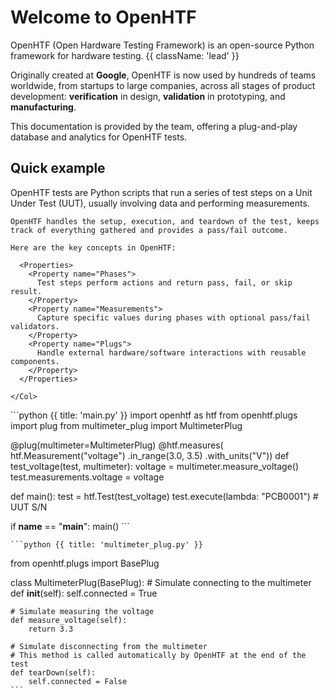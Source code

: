 
<HeroPattern />

# Welcome to OpenHTF

OpenHTF (Open Hardware Testing Framework) is an open-source Python framework for hardware testing. {{ className: 'lead' }}

Originally created at **Google**, OpenHTF is now used by hundreds of teams worldwide, from startups to large companies, across all stages of product development: **verification** in design, **validation** in prototyping, and **manufacturing**.

<LogoCloud />

This documentation is provided by the <TofuPilotLink utmMedium="landing" /> team, offering a plug-and-play database and analytics for OpenHTF tests.

## Quick example

<Row>
  <Col>
    OpenHTF tests are Python scripts that run a series of test steps on a Unit Under Test (UUT), usually involving data and performing measurements.

    OpenHTF handles the setup, execution, and teardown of the test, keeps track of everything gathered and provides a pass/fail outcome.

    Here are the key concepts in OpenHTF:

      <Properties>
        <Property name="Phases">
          Test steps perform actions and return pass, fail, or skip result.
        </Property>
        <Property name="Measurements">
          Capture specific values during phases with optional pass/fail validators.
        </Property>
        <Property name="Plugs">
          Handle external hardware/software interactions with reusable components.
        </Property>
      </Properties>

    </Col>

<Col>
  <CodeGroup title="Example">
    ```python {{ title: 'main.py' }}
import openhtf as htf
from openhtf.plugs import plug
from multimeter_plug import MultimeterPlug

@plug(multimeter=MultimeterPlug)
@htf.measures(
    htf.Measurement("voltage")
    .in_range(3.0, 3.5)
    .with_units("V"))
def test_voltage(test, multimeter):
    voltage = multimeter.measure_voltage()
    test.measurements.voltage = voltage

def main():
    test = htf.Test(test_voltage)
    test.execute(lambda: "PCB0001") # UUT S/N

if __name__ == "__main__":
    main()
    ```

    ```python {{ title: 'multimeter_plug.py' }}
from openhtf.plugs import BasePlug

class MultimeterPlug(BasePlug):
    # Simulate connecting to the multimeter
    def __init__(self):
        self.connected = True

    # Simulate measuring the voltage
    def measure_voltage(self):
        return 3.3

    # Simulate disconnecting from the multimeter
    # This method is called automatically by OpenHTF at the end of the test
    def tearDown(self):
        self.connected = False
    ```

  </CodeGroup>
</Col>
</Row>
